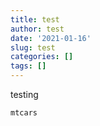 ```yaml
---
title: test
author: test
date: '2021-01-16'
slug: test
categories: []
tags: []
---
```




testing 


```r
mtcars
```

